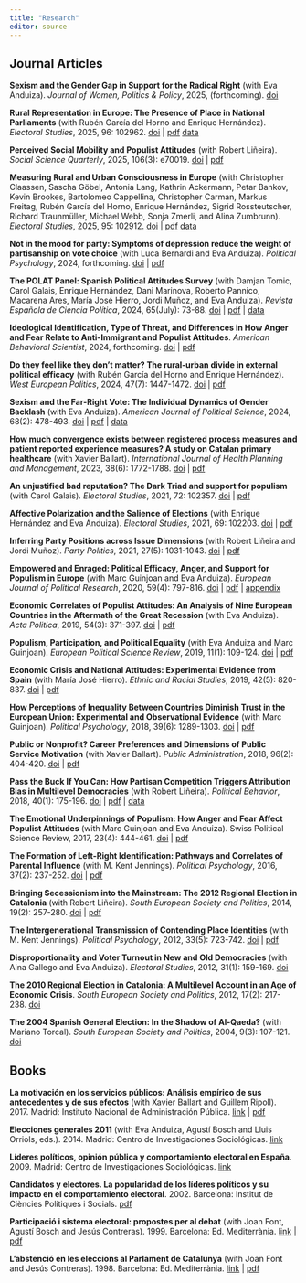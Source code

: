 ---
title: "Research"
editor: source
---

## Journal Articles

**Sexism and the Gender Gap in Support for the Radical Right** (with Eva Anduiza). _Journal of Women, Politics & Policy_, 2025, (forthcoming). [doi](https://doi.org/10.1080/1554477X.2025.2552577)

**Rural Representation in Europe: The Presence of Place in National Parliaments** (with Rubén García del Horno and Enrique Hernández). _Electoral Studies_, 2025, 96: 102962. [doi](https://doi.org/10.1016/j.electstud.2025.102962) | [pdf](https://ddd.uab.cat/pub/artpub/2025/318574/1-s2.0-S026137942500068X-main.pdf) [data](https://doi.org/10.34810/data2417)

**Perceived Social Mobility and Populist Attitudes** (with Robert Liñeira). _Social Science Quarterly_, 2025, 106(3): e70019. [doi](https://doi.org/10.1111/ssqu.70019) | [pdf](https://ddd.uab.cat/pub/artpub/2025/64ea92d9c22b/SocSciQua_a2025v106n3iENG.pdf)

**Measuring Rural and Urban Consciousness in Europe** (with Christopher Claassen, Sascha Göbel, Antonia Lang, Kathrin Ackermann, Petar Bankov, Kevin Brookes, Bartolomeo Cappellina, Christopher Carman, Markus Freitag, Rubén García del Horno, Enrique Hernández, Sigrid Rossteutscher, Richard Traunmüller, Michael Webb, Sonja Zmerli, and Alina Zumbrunn). _Electoral Studies_, 2025, 95: 102912. [doi](https://doi.org/10.1016/j.electstud.2025.102912) | [pdf](https://ddd.uab.cat/pub/artpub/2025/273de01ae578/elestu_a2025v95iENG.pdf) [data](https://doi.org/10.5281/zenodo.14960451)

**Not in the mood for party: Symptoms of depression reduce the weight of partisanship on vote choice** (with Luca Bernardi and Eva Anduiza). _Political Psychology_, 2024, forthcoming. [doi](https://doi.org/10.1111/pops.13064) | [pdf](https://ddd.uab.cat/pub/artpub/2024/36a866149964/polpsy_a2024a13064iENG.pdf)

**The POLAT Panel: Spanish Political Attitudes Survey** (with Damjan Tomic, Carol Galais, Enrique Hernández, Dani Marinova, Roberto Pannico, Macarena Ares, María José Hierro, Jordi Muñoz, and Eva Anduiza). _Revista Española de Ciencia Política_, 2024, 65(July): 73-88. [doi](https://doi.org/10.21308/recp.65.03) | [pdf](https://ddd.uab.cat/pub/artpub/2024/94af637ecc8c/revespcie_a2024n65p73iENG.pdf) | [data](https://doi.org/10.5565/ddd.uab.cat/243399)

**Ideological Identification, Type of Threat, and Differences in How Anger and Fear Relate to Anti-Immigrant and Populist Attitudes**. _American Behavioral Scientist_, 2024, forthcoming. [doi](https://doi.org/10.1177/00027642241240344) | [pdf](https://ddd.uab.cat/pub/artpub/2024/3e29d543e55d/Rico_2024_Ideological_Identification_Type_of_Threat_and_Differences_in_How_Anger_and_Fear_Relate_to_Anti-Immigrant_and_Populist_Attitudes.pdf)

**Do they feel like they don’t matter? The rural-urban divide in external political efficacy** (with Rubén García del Horno and Enrique Hernández). *West European Politics*, 2024, 47(7): 1447-1472. [doi](https://doi.org/10.1080/01402382.2023.2261085) | [pdf](https://ddd.uab.cat/pub/artpub/2023/85457a117621/Garc_a_del_Horno_et_al_2023_Do_they_feel_like_they_don_t_matter-The_rural-urban_divide_in_external_political_efficacy.pdf)

**Sexism and the Far-Right Vote: The Individual Dynamics of Gender Backlash** (with Eva Anduiza). *American Journal of Political Science*, 2024, 68(2): 478-493. [doi](https://doi.org/10.1111/ajps.12759) | [pdf](https://ddd.uab.cat/pub/artpub/2022/321e4a0481f9/amejoupolsci_a2022m12d31iENG.pdf) | [data](https://doi.org/10.7910/DVN/A11CD5)

**How much convergence exists between registered process measures and patient reported experience measures? A study on Catalan primary healthcare** (with Xavier Ballart). *International Journal of Health Planning and Management*, 2023, 38(6): 1772-1788. [doi](https://doi.org/10.1002/hpm.3701) | [pdf](https://ddd.uab.cat/pub/artpub/2023/283666/283666.pdf)

**An unjustified bad reputation? The Dark Triad and support for populism** (with Carol Galais). _Electoral Studies_, 2021, 72: 102357. [doi](https://doi.org/10.1016/j.electstud.2021.102357) | [pdf](https://ddd.uab.cat/pub/artpub/2021/249247/elestu_a2021v72n202357iENG.pdf)

**Affective Polarization and the Salience of Elections** (with Enrique Hernández and Eva Anduiza). _Electoral Studies_, 2021, 69: 102203. [doi](https://doi.org/10.1016/j.electstud.2020.102203) | [pdf](https://ddd.uab.cat/pub/artpub/2021/238023/elestu_a2021v69n102203iENG.pdf)

**Inferring Party Positions across Issue Dimensions** (with Robert Liñeira and Jordi Muñoz). _Party Politics_, 2021, 27(5): 1031-1043. [doi](https://doi.org/10.1177/1354068820912653) | [pdf](https://ddd.uab.cat/pub/artpub/2021/286802/Lineira_et_al_2021_Inferring_Party_Positions_across_Issue_Dimensions.pdf)

**Empowered and Enraged: Political Efficacy, Anger, and Support for Populism in Europe** (with Marc Guinjoan and Eva Anduiza). _European Journal of Political Research_, 2020, 59(4): 797-816. [doi](https://doi.org/10.1111/1475-6765.12374) | [pdf](https://ddd.uab.cat/pub/artpub/2020/259034/eurjoupol_a2020v59n4p797iENG_postprint.pdf) | [appendix](https://ddd.uab.cat/pub/artpub/2020/259034/eurjoupol_a2020v59n4p797iENG_postprint_annex.pdf)

**Economic Correlates of Populist Attitudes: An Analysis of Nine European Countries in the Aftermath of the Great Recession** (with Eva Anduiza). _Acta Politica_, 2019, 54(3): 371-397. [doi](https://dx.doi.org/10.1057/s41269-017-0068-7) | [pdf](https://ddd.uab.cat/pub/artpub/2017/259039/actpol_a2017v54p374iEN_postprint.pdf)

**Populism, Participation, and Political Equality** (with Eva Anduiza and Marc Guinjoan). _European Political Science Review_, 2019, 11(1): 109-124. [doi](https://dx.doi.org/10.1017/S1755773918000243) | [pdf](https://ddd.uab.cat/pub/artpub/2019/258418/eurpolsci_a2019v11n1p109iENG.pdf)

**Economic Crisis and National Attitudes: Experimental Evidence from Spain** (with María José Hierro). _Ethnic and Racial Studies_, 2019, 42(5): 820-837. [doi](https://dx.doi.org/10.1080/01419870.2018.1432873) | [pdf](https://ddd.uab.cat/pub/artpub/2019/fb851f397cf8/Hierro_Rico_2019_Economic_Crisis_and_National_Attitudes-Experimental_Evidence_from_Spain.pdf)

**How Perceptions of Inequality Between Countries Diminish Trust in the European Union: Experimental and Observational Evidence** (with Marc Guinjoan). _Political Psychology_, 2018, 39(6): 1289-1303. [doi](https://dx.doi.org/10.1111/pops.12541) | [pdf](https://ddd.uab.cat/pub/artpub/2018/287682/polpsy_a2018v39n6p1289iENG.pdf)

**Public or Nonprofit? Career Preferences and Dimensions of Public Service Motivation** (with Xavier Ballart). _Public Administration_, 2018, 96(2): 404-420. [doi](https://dx.doi.org/10.1111/padm.12403) | [pdf](https://ddd.uab.cat/pub/artpub/2018/fb5a6a91a1a3/Ballart_Rico_2018_Public_or_Nonprofit-Career_Preferences_and_Dimensions_of_Public_Service_Motivation.pdf)

**Pass the Buck If You Can: How Partisan Competition Triggers Attribution Bias in Multilevel Democracies** (with Robert Liñeira). _Political Behavior_, 2018, 40(1): 175-196. [doi](https://dx.doi.org/10.1007/s11109-017-9409-5) | [pdf](https://ddd.uab.cat/pub/artpub/2018/3a1647b65a39/Rico_Li_eira_2018_Pass_the_buck_if_you_can-How_partisan_competition_triggers_attribution_bias_in_multilevel_democracies.pdf) | [data](https://doi.org/10.7910/DVN/XZJP2J)

**The Emotional Underpinnings of Populism: How Anger and Fear Affect Populist Attitudes** (with Marc Guinjoan and Eva Anduiza). Swiss Political Science Review, 2017, 23(4): 444-461. [doi](https://dx.doi.org/10.1111/spsr.12261) | [pdf](https://ddd.uab.cat/pub/artpub/2017/259037/swipolsci_a2017v29n3p444iENG_postprint.pdf)

**The Formation of Left-Right Identification: Pathways and Correlates of Parental Influence** (with M. Kent Jennings). _Political Psychology_, 2016, 37(2): 237-252. [doi](http://dx.doi.org/10.1111/pops.12243) | [pdf](https://ddd.uab.cat/pub/artpub/2016/37ef35a1cfb0/Rico_Jennings_2016.pdf)

**Bringing Secessionism into the Mainstream: The 2012 Regional Election in Catalonia** (with Robert Liñeira). _South European Society and Politics_, 2014, 19(2): 257-280. [doi](https://dx.doi.org/10.1080/13608746.2014.910324) | [pdf](https://ddd.uab.cat/pub/artpub/2014/75fbda1b976b/Rico_Li_eira_2014_Bringing_Secessionism_into_the_Mainstream-The_2012_Regional_Election_in_Catalonia.pdf)

**The Intergenerational Transmission of Contending Place Identities** (with M. Kent Jennings). _Political Psychology_, 2012, 33(5): 723-742. [doi](https://dx.doi.org/10.1111/j.1467-9221.2012.00894.x) | [pdf](https://ddd.uab.cat/pub/artpub/2012/43d089a3c825/Rico_Jennings_2012.pdf)

**Disproportionality and Voter Turnout in New and Old Democracies** (with Aina Gallego and Eva Anduiza). _Electoral Studies_, 2012, 31(1): 159-169. [doi](https://dx.doi.org/10.1016/j.electstud.2011.10.004)

**The 2010 Regional Election in Catalonia: A Multilevel Account in an Age of Economic Crisis**. _South European Society and Politics_, 2012, 17(2): 217-238. [doi](https://dx.doi.org/10.1080/13608746.2011.589140)

**The 2004 Spanish General Election: In the Shadow of Al-Qaeda?** (with Mariano Torcal). _South European Society and Politics_, 2004, 9(3): 107-121. [doi](https://dx.doi.org/10.1080/1360874042000271889)


## Books

**La motivación en los servicios públicos: Análisis empírico de sus antecedentes y de sus efectos** (with Xavier Ballart and Guillem Ripoll). 2017. Madrid: Instituto Nacional de Administración Pública. [link](https://www.libreriavirtuali.com/inicio/La-motivaci%C3%B3n-en-los-servicios-p%C3%BAblicos-An%C3%A1lisis-emp%C3%ADrico-de-sus-antecedentes-y-de-sus-efectos-p78918989) |  [pdf](https://www.inap.es/documents/10136/1704743/PagInicia-La-motivacion-de-los-servicios-publicos.pdf/dce4b129-0f0b-400d-0a40-dae1b36be96c)

**Elecciones generales 2011** (with Eva Anduiza, Agustí Bosch and Lluis Orriols, eds.). 2014. Madrid: Centro de Investigaciones Sociológicas. [link](https://libreria.cis.es/libros/elecciones-generales-2011/9788474766370/)

**Líderes políticos, opinión pública y comportamiento electoral en España**. 2009. Madrid: Centro de Investigaciones Sociológicas. [link](https://libreria.cis.es/libros/lideres-politicos-opinion-publica-y-comportamiento-electoral-en-espana/9788474764796/)

**Candidatos y electores. La popularidad de los líderes políticos y su impacto en el comportamiento electoral**. 2002. Barcelona: Institut de Ciències Polítiques i Socials. [pdf](https://www.icps.cat/archivos/GPM/GPM4Rico.pdf)

**Participació i sistema electoral: propostes per al debat** (with Joan Font, Agustí Bosch and Jesús Contreras). 1999. Barcelona: Ed. Mediterrània. [link](https://fundaciobofill.cat/publicacions/participacio-i-sistema-electoral-propostes-al-debat) | [pdf](https://fundaciobofill.cat/uploads/docs/s/9/3/8/g/h/4/i/1/pol_25.pdf)

**L’abstenció en les eleccions al Parlament de Catalunya** (with Joan Font and Jesús Contreras). 1998. Barcelona: Ed. Mediterrània. [link](https://fundaciobofill.cat/publicacions/labstencio-en-les-eleccions-al-parlament-de-catalunya) | [pdf](https://fundaciobofill.cat/uploads/docs/t/t/i/p/c/d/4/1/8/pol_23.pdf)

